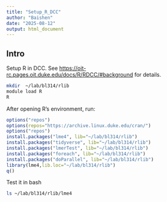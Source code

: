 ```yaml
---
title: "Setup_R_DCC"
author: "Baishen"
date: "2025-08-12"
output: html_document
---
```


## Intro

Setup R in DCC. See <https://oit-rc.pages.oit.duke.edu/docs/R/RDCC/#background> for details.

```bash
mkdir  ~/lab/bl314/rlib
module load R
R
```

After opening R's environment, run:

```r
options("repos")
options(repos="https://archive.linux.duke.edu/cran/")
options("repos")
install.packages("lme4", lib="~/lab/bl314/rlib")
install.packages("tidyverse", lib="~/lab/bl314/rlib")
install.packages("lmerTest", lib="~/lab/bl314/rlib")
install.packages("foreach", lib="~/lab/bl314/rlib")
install.packages("doParallel", lib="~/lab/bl314/rlib")
library(lme4,lib.loc="~/lab/bl314/rlib")
q()
```

Test it in bash

```bash
ls ~/lab/bl314/rlib/lme4
```
